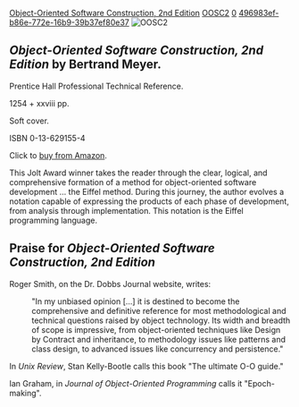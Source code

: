 [[Property:title|Object-Oriented Software Construction, 2nd Edition]]
[[Property:link_title|OOSC2]]
[[Property:weight|0]]
[[Property:uuid|496983ef-b86e-772e-16b9-39b37ef80e37]]
[[Image:OOSC2 small|OOSC2]]


=='''''Object-Oriented Software Construction, 2nd Edition''''' by Bertrand Meyer.==

Prentice Hall Professional Technical Reference.

1254 + xxviii pp.

Soft cover.

<nowiki>ISBN 0-13-629155-4</nowiki>


Click to [http://www.amazon.com/Object-Oriented-Software-Construction-Book-CD-ROM/dp/0136291554 buy from Amazon].


This Jolt Award winner takes the reader through the clear, logical, and comprehensive formation of a method for object-oriented software development ... the Eiffel method. During this journey, the author evolves a notation capable of expressing the products of each phase of development, from analysis through implementation. This notation is the Eiffel programming language.


==Praise for '''''Object-Oriented Software Construction, 2nd Edition'''''==

Roger Smith, on the Dr. Dobbs Journal website, writes:

:"In my unbiased opinion [...] it is destined to become the comprehensive and definitive reference for most methodological and technical questions raised by object technology. Its width and breadth of scope is impressive, from object-oriented techniques like Design by Contract and inheritance, to methodology issues like patterns and class design, to advanced issues like concurrency and persistence."


In ''Unix Review'', Stan Kelly-Bootle calls this book "The ultimate O-O guide."


Ian Graham, in ''Journal of Object-Oriented Programming'' calls it "Epoch-making".




